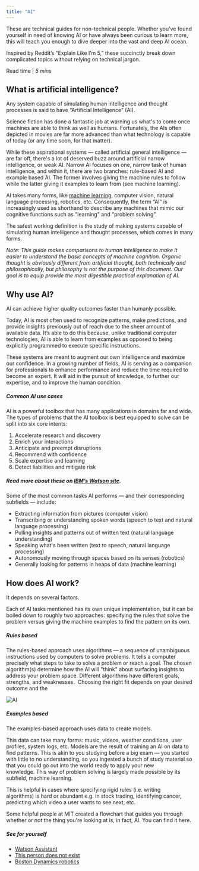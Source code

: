 ```yaml
---
title: "AI"
---
```



<PageDescription>

  These are technical guides for non-technical people. Whether you’ve found yourself in need of knowing AI or have always been curious to learn more, this will teach you enough to dive deeper into the vast and deep AI ocean.

  Inspired by Reddit’s “Explain Like I’m 5,” these succinctly break down complicated topics without relying on technical jargon.

</PageDescription>

Read time | *5 mins*

## What is artificial intelligence?

Any system capable of simulating human intelligence and thought processes is said to have “Artificial Intelligence” (AI). 

Science fiction has done a fantastic job at warning us what's to come once machines are able to think as well as humans. Fortunately, the AIs often depicted in movies are far more advanced than what technology is capable of today (or any time soon, for that matter).

While these aspirational systems — called artificial general intelligence — are far off, there's a lot of deserved buzz around artificial narrow intelligence, or weak AI. Narrow AI focuses on one, narrow task of human intelligence, and within it, there are two branches: rule-based AI and example based AI. The former involves giving the machine rules to follow while the latter giving it examples to learn from (see machine learning). 

AI takes many forms, like [machine learning](/basics/ml), computer vision, natural language processing, robotics, etc. Consequently, the term “AI” is increasingly used as shorthand to describe any machines that mimic our cognitive functions such as "learning" and "problem solving”.

The safest working definition is the study of making systems capable of simulating human intelligence and thought processes, which comes in many forms.

_Note: This guide makes comparisons to human intelligence to make it easier to understand the basic concepts of machine cognition. Organic thought is obviously different from artificial thought, both technically and philosophically, but philosophy is not the purpose of this document. Our goal is to equip provide the most digestible practical explanation of AI._

## Why use AI?

AI can achieve higher quality outcomes faster than humanly possible. 

Today, AI is most often used to recognize patterns, make predictions, and provide insights previously out of reach due to the sheer amount of available data. It’s able to do this because, unlike traditional computer technologies, AI is able to learn from examples as opposed to being explicitly programmed to execute specific instructions.

These systems are meant to augment our own intelligence and maximize our confidence. In a growing number of fields, AI is serving as a companion for professionals to enhance performance and reduce the time required to become an expert. It will aid in the pursuit of knowledge, to further our expertise, and to improve the human condition. 


##### Common AI use cases
AI is a powerful toolbox that has many applications in domains far and wide. The types of problems that the AI toolbox is best equipped to solve can be split into six core intents:

 1. Accelerate research and discovery
 2. Enrich your interactions
 3. Anticipate and preempt disruptions
 4. Recommend with confidence
 5. Scale expertise and learning
 6. Detect liabilities and mitigate risk

##### Read more about these on [IBM’s Watson site](https://www.ibm.com/watson/about).

Some of the most common tasks AI performs — and their corresponding subfields — include:
 - Extracting information from pictures (computer vision)
 - Transcribing or understanding spoken words (speech to text and natural language processing)
 - Pulling insights and patterns out of written text (natural language understanding)
 - Speaking what's been written (text to speech, natural language processing)
 - Autonomously moving through spaces based on its senses (robotics)
 - Generally looking for patterns in heaps of data (machine learning)

## How does AI work?
It depends on several factors. 

Each of AI tasks mentioned has its own unique implementation, but it can be boiled down to roughly two approaches: specifying the rules that solve the problem versus giving the machine examples to find the pattern on its own.

##### Rules based
The rules-based approach uses algorithms — a sequence of unambiguous instructions used by computers to solve problems. It tells a computer precisely what steps to take to solve a problem or reach a goal. The chosen algorithm(s) determine how the AI will "think" about surfacing insights to address your problem space. Different algorithms have different goals, strengths, and weaknesses.  Choosing the right fit depends on your desired outcome and the

![AI](../../images/basics/ai/Image_1.png)

##### Examples based
The examples-based approach uses data to create models. 

This data can take many forms: music, videos, weather conditions, user profiles, system logs, etc. Models are the result of training an AI on data to find patterns. This is akin to you studying before a big exam — you started with little to no understanding, so you ingested a bunch of study material so that you could go out into the world ready to apply your new knowledge. This way of problem solving is largely made possible by its subfield, machine learning. 

This is helpful in cases where specifying rigid rules (i.e. writing algorithms) is hard or abundant e.g. in stock trading, identifying cancer, predicting which video a user wants to see next, etc. 

Some helpful people at MIT created a flowchart that guides you through whether or not the thing you're looking at is, in fact, AI. You can find it here.

##### See for yourself
 - [Watson Assistant](https://www.ibm.com/cloud/watson-assistant/)
 - [This person does not exist](https://thispersondoesnotexist.com/)
 - [Boston Dynamics robotics](https://www.youtube.com/watch?v=tf7IEVTDjng)
